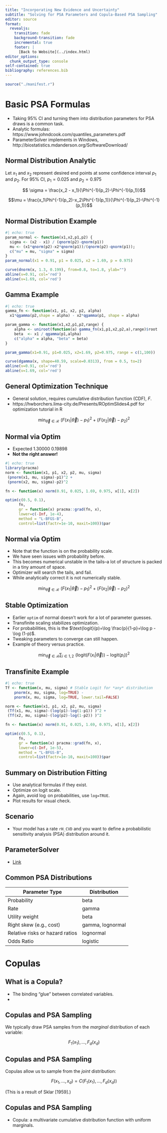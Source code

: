 ```yaml
---
title: "Incorporating New Evidence and Uncertainty"
subtitle: "Solving for PSA Parameters and Copula-Based PSA Sampling"
editor: source
format:
  revealjs:
    transition: fade
    background-transition: fade
    incremental: true 
    footer: |
      [Back to Website](../index.html)
editor_options: 
  chunk_output_type: console
self-contained: true
bibliography: references.bib
---
```


```r
source("./manifest.r")
```

# Basic PSA Formulas

- Taking 95% CI and turning them into distribution parameters for PSA draws is a common task.
- Analytic formulas: https://www.johndcook.com/quantiles_parameters.pdf
- ParameterSolver implements in Windows, http://biostatistics.mdanderson.org/SoftwareDownload/

## Normal Distribution Analytic

Let $x_1$ and $x_2$ represent desired end points at some confidence interval $p_1$ and $p_2$. For 95% CI, $p_1=0.025$ and $p_2=0.975$

$$ \sigma = \frac{x_2 - x_1}{\Phi^{-1}(p_2)-\Phi^{-1}(p_1)}$$

$$\mu = \frac{x_1\Phi^{-1}(p_2)-x_2\Phi^{-1}(p_1)}{\Phi^{-1}(p_2)-\Phi^{-1}(p_1)}$$

## Normal Distribution Example

```r
#| echo: true
param_normal <- function(x1,x2,p1,p2) {
  sigma <- (x2 - x1) / (qnorm(p2)-qnorm(p1))
  mu <- (x1*qnorm(p2)-x2*qnorm(p1))/(qnorm(p2)-qnorm(p1));
  c("mu" = mu, "sigma" = sigma)
}
param_normal(x1 = 0.91, p1 = 0.025, x2 = 1.69, p = 0.975)
```

```r
curve(dnorm(x, 1.3, 0.199), from=0.8, to=1.8, ylab="")
abline(v=0.91, col='red')
abline(v=1.69, col='red')
```

## Gamma Example

```r
#| echo: true
gamma_fn <- function(x1, p1, x2, p2, alpha)
  x1*qgamma(p2,shape = alpha) - x2*qgamma(p1, shape = alpha)

param_gamma <- function(x1,x2,p1,p2,range) {
    alpha <- uniroot(function(a) gamma_fn(x1,p1,x2,p2,a),range)$root
    beta  <- x1 / qgamma(p1,alpha)
    c("alpha" = alpha, "beta" = beta)
}

param_gamma(x1=0.91, p1=0.025, x2=1.69, p2=0.975, range = c(1,100))
```

```r
curve(dgamma(x, shape=40.59, scale=0.0313), from = 0.5, to=2)
abline(v=0.91, col='red')
abline(v=1.69, col='red')
```

## General Optimization Technique

::: nonincremental
-  General solution, requires cumulative distribution function (CDF), $F$.
-  https://hwborchers.lima-city.de/Presents/ROptimSlides4.pdf for optimization tutorial in R 
:::
 
$$\min_{\vec{\theta} \in \mathcal{R}}\,\, (F(x_1|\vec{\theta})-p_1)^2+(F(x_2|\vec{\theta})-p_2)^2$$

## Normal via Optim

-  Expected 1.30000 0.19898
-  **Not the right answer!**

```r
#| echo: true
library(pracma)
norm <- function(x1, p1, x2, p2, mu, sigma)
 (pnorm(x1, mu, sigma)-p1)^2 +
 (pnorm(x2, mu, sigma)-p2)^2

fn <- function(x) norm(0.91, 0.025, 1.69, 0.975, x[1], x[2])

optim(c(0.5, 0.1),
      fn,
      gr = function(x) pracma::grad(fn, x),
      lower=c(-Inf, 1e-4),
      method = "L-BFGS-B",
      control=list(factr=1e-10, maxit=100))$par

```


## Normal via Optim

::: nonincremental
-  Note that the function is on the probability scale.
-  We have seen issues with probability before.
-  This becomes numerical unstable in the tails--a lot of structure is packed in a tiny amount of space.
-  Optimizer will search the tails, and fail.
-  While analytically correct it is not numerically stable.
:::

$$\min_{\vec{\theta} \in \mathcal{R}}\,\, (F(x_1|\vec{\theta})-p_1)^2+(F(x_2|\vec{\theta})-p_2)^2$$

## Stable Optimization

::: nonincremental
- Earlier `optim` of normal doesn't work for a lot of parameter guesses.
- Transfinite scaling stabilizes optimization.
- For probabilities, this is the $\text{logit}(p)=\log \frac{p}{1-p}=\log p - \log (1-p)$.
- Tweaking parameters to converge can still happen.
- Example of theory versus practice.
:::

$$\min_{\vec{\theta} \in \mathcal{R}} \sum_{i \in 1,2}\,\, (\text{logit} (F(x_i|\vec{\theta}))-\text{logit} (p_i))^2$$

## Transfinite Example

```r
#| echo: true
Tf <- function(x, mu, sigma) # Stable Logit for *any* distribution
    pnorm(x, mu, sigma, log=TRUE) -
    pnorm(x, mu, sigma, log=TRUE, lower.tail=FALSE)

norm <- function(x1, p1, x2, p2, mu, sigma)
 (Tf(x1, mu, sigma)-(log(p1)-log(1-p1)) )^2 +
 (Tf(x2, mu, sigma)-(log(p2)-log(1-p2)) )^2

fn <- function(x) norm(0.91, 0.025, 1.69, 0.975, x[1], x[2])

optim(c(0.5, 0.1),
      fn,
      gr = function(x) pracma::grad(fn, x),
      lower=c(-Inf, 1e-5),
      method = "L-BFGS-B",
      control=list(factr=1e-10, maxit=100))$par

```

## Summary on Distribution Fitting

- Use analytical formulas if they exist.
- Optimize on logit scale.
- Again, avoid $\log$ on probabilities, use `log=TRUE`.
- Plot results for visual check.

## Scenario

- Your model has a rate `rH_CVD` and you want to define a probabilistic sensitivity analysis (PSA) distribution around it.


## ParameterSolver

- [Link](https://biostatistics.mdanderson.org/SoftwareDownload/SingleSoftware/Index/6)

## Common PSA Distributions

| Parameter Type                  | Distribution     |
|---------------------------------|------------------|
| Probability                     | beta             |
| Rate                            | gamma            |
| Utility weight                  | beta             |
| Right skew (e.g., cost)         | gamma, lognormal |
| Relative risks or hazard ratios | lognormal        |
| Odds Ratio                      | logistic         |



# Copulas

## What is a Copula?

-   The binding "glue" between correlated variables.
-   

## Copulas and PSA Sampling {auto-animate="true"}

We typically draw PSA samples from the *marginal* distribution of each variable:

$$
F_1(x_1),  ..., F_d(x_d)
$$

## Copulas and PSA Sampling {auto-animate="true"}

Copulas allow us to sample from the *joint* distribution:

$$
F(x_1,...,x_d) = C \big ( F_1(x_1), ..., F_d(x_d) \big )
$$

(This is a result of Sklar \[1959\].)

## Copulas and PSA Sampling {auto-animate="true"}

-   Copula: a multivariate cumulative distribution function with uniform marginals.
